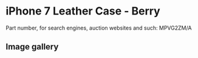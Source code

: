 
# iPhone 7 Leather Case - Berry

Part number, for search engines, auction websites and such: MPVG2ZM/A

## Image gallery

<div style={{ width: '100%', maxWidth: '768px' }}>
<GalleryComponent
    images={[
      {
        original: "/everysource/MPVG2.webp",
        thumbnail: "/everypreview/MPVG2.webp",
      },
      {
        original: "/everysource/MPVG2_AV1_GOLD.webp",
        thumbnail: "/everypreview/MPVG2_AV1_GOLD.webp",
      },
      {
        original: "/everysource/MPVG2_AV1_JET_BLACK.webp",
        thumbnail: "/everypreview/MPVG2_AV1_JET_BLACK.webp",
      },
      {
        original: "/everysource/MPVG2_AV1_RED.webp",
        thumbnail: "/everypreview/MPVG2_AV1_RED.webp",
      },
      {
        original: "/everysource/MPVG2_AV1_SILVER.webp",
        thumbnail: "/everypreview/MPVG2_AV1_SILVER.webp",
      },
      {
        original: "/everysource/MPVG2_AV2.webp",
        thumbnail: "/everypreview/MPVG2_AV2.webp",
      }
    ]}
  />
</div>